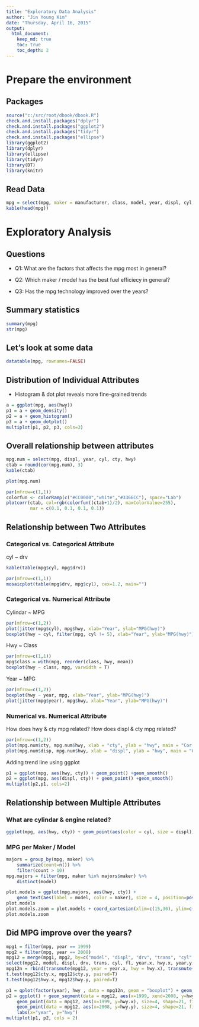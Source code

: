 ```yaml
---
title: "Exploratory Data Analysis"
author: "Jin Young Kim"
date: "Thursday, April 16, 2015"
output:
  html_document:
    keep_md: true
    toc: true
    toc_depth: 2
---
```


# Prepare the environment
## Packages
```r
source("c:/src/root/dbook/dbook.R")
check.and.install.packages("dplyr")
check.and.install.packages("ggplot2")
check.and.install.packages("tidyr")
check.and.install.packages("ellipse")
library(ggplot2)
library(dplyr)
library(ellipse)
library(tidyr)
library(DT)
library(knitr)
```

## Read Data

```r
mpg = select(mpg, maker = manufacturer, class, model, year, displ, cyl, drv, cty, hwy)
kable(head(mpg))
```

# Exploratory Analysis
## Questions

* Q1: What are the factors that affects the mpg most in general?

* Q2: Which maker / model has the best fuel efficiecy in general?

* Q3: Has the mpg technology improved over the years?

## Summary statistics

```r
summary(mpg)
str(mpg)
```


## Let's look at some data

```r
datatable(mpg, rownames=FALSE)
```


## Distribution of Individual Attributes

* Histogram & dot plot reveals more fine-grained trends

```r
a = ggplot(mpg, aes(hwy)) 
p1 = a + geom_density()
p2 = a + geom_histogram()
p3 = a + geom_dotplot()
multiplot(p1, p2, p3, cols=3)
```


## Overall relationship between attributes

```r
mpg.num = select(mpg, displ, year, cyl, cty, hwy)
ctab = round(cor(mpg.num), 3)
kable(ctab)

plot(mpg.num)
```

```r
par(mfrow=c(1,1))
colorfun <- colorRamp(c("#CC0000","white","#3366CC"), space="Lab")
plotcorr(ctab, col=rgb(colorfun((ctab+1)/2), maxColorValue=255),
         mar = c(0.1, 0.1, 0.1, 0.1))
```

## Relationship between Two Attributes

### Categorical vs. Categorical Attribute

cyl ~ drv

```r
kable(table(mpg$cyl, mpg$drv))

par(mfrow=c(1,1))
mosaicplot(table(mpg$drv, mpg$cyl), cex=1.2, main="")
```

### Categorical vs. Numerical Attribute


Cylindar ~ MPG

```r
par(mfrow=c(1,2))
plot(jitter(mpg$cyl), mpg$hwy, xlab="Year", ylab="MPG(hwy)")
boxplot(hwy ~ cyl, filter(mpg, cyl != 5), xlab="Year", ylab="MPG(hwy)")
```

Hwy ~ Class

```r
par(mfrow=c(1,1))
mpg$class = with(mpg, reorder(class, hwy, mean))
boxplot(hwy ~ class, mpg, varwidth = T)
```

Year ~ MPG

```r
par(mfrow=c(1,2))
boxplot(hwy ~ year, mpg, xlab="Year", ylab="MPG(hwy)")
plot(jitter(mpg$year), mpg$hwy, xlab="Year", ylab="MPG(hwy)")
```


### Numerical vs. Numerical Attribute

How does hwy & cty mpg related?
How does displ & cty mpg related?

```r
par(mfrow=c(1,2))
plot(mpg.num$cty, mpg.num$hwy, xlab = "cty", ylab = "hwy", main = "Cor(cty,hwy)=0.956")
plot(mpg.num$disp, mpg.num$hwy, xlab = "displ", ylab = "hwy", main = "Cor(displ,hwy)=-0.766")
```

Adding trend line using ggplot

```r
p1 = ggplot(mpg, aes(hwy, cty)) + geom_point() +geom_smooth()
p2 = ggplot(mpg, aes(displ, cty)) + geom_point() +geom_smooth()
multiplot(p2,p1, cols=2)
```

## Relationship between Multiple Attributes

### What are cylindar & engine related?

```r
ggplot(mpg, aes(hwy, cty)) + geom_point(aes(color = cyl, size = displ))
```

### MPG per Maker / Model 

```r
majors = group_by(mpg, maker) %>% 
	summarize(count=n()) %>% 
	filter(count > 10)
mpg.majors = filter(mpg, maker %in% majors$maker) %>% 
	distinct(model)

plot.models = ggplot(mpg.majors, aes(hwy, cty)) + 
	geom_text(aes(label = model, color = maker), size = 4, position=position_jitter(width=1, height=2))
plot.models
plot.models.zoom = plot.models + coord_cartesian(xlim=c(15,30), ylim=c(10,25))
plot.models.zoom
```

## Did MPG improve over the years?

```r
mpg1 = filter(mpg, year == 1999)
mpg2 = filter(mpg, year == 2008)
mpg12 = merge(mpg1, mpg2, by=c("model", "displ", "drv", "trans", "cyl" ,"fl"))
select(mpg12, model, displ, drv, trans, cyl, fl, year.x, hwy.x, year.y, hwy.y)
mpg12n = rbind(transmute(mpg12, year = year.x, hwy = hwy.x), transmute(mpg12, year = year.y, hwy = hwy.y))
t.test(mpg12$cty.x, mpg12$cty.y, paired=T)
t.test(mpg12$hwy.x, mpg12$hwy.y, paired=T)
```

```r
p1 = qplot(factor(year), hwy , data = mpg12n, geom = "boxplot") + geom_jitter() + labs(x="year", y="hwy")
p2 = ggplot() + geom_segment(data = mpg12, aes(x=1999, xend=2008, y=hwy.x, yend=hwy.y)) + 
	geom_point(data = mpg12, aes(x=1999, y=hwy.x), size=4, shape=21, fill="white") +
	geom_point(data = mpg12, aes(x=2008, y=hwy.y), size=4, shape=21, fill="white") +
	labs(x="year", y="hwy")
multiplot(p1, p2, cols = 2)
```


